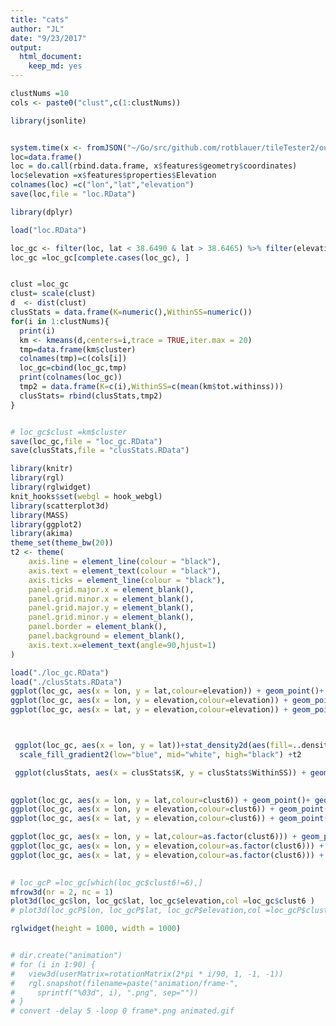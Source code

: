 ```yaml
---
title: "cats"
author: "JL"
date: "9/23/2017"
output: 
  html_document: 
    keep_md: yes
---
```


```r
clustNums =10
cols <- paste0("clust",c(1:clustNums))
```

```r
library(jsonlite)


system.time(x <- fromJSON("~/Go/src/github.com/rotblauer/tileTester2/out.json"))
loc=data.frame()
loc = do.call(rbind.data.frame, x$features$geometry$coordinates)
loc$elevation =x$features$properties$Elevation
colnames(loc) =c("lon","lat","elevation")
save(loc,file = "loc.RData")
```

```r
library(dplyr)

load("loc.RData")

loc_gc <- filter(loc, lat < 38.6490 & lat > 38.6465) %>% filter(elevation>100&lon > -90.2775& lon < -90.275)
loc_gc =loc_gc[complete.cases(loc_gc), ]


clust =loc_gc
clust= scale(clust) 
d  <- dist(clust) 
clusStats = data.frame(K=numeric(),WithinSS=numeric())
for(i in 1:clustNums){
  print(i)
  km <- kmeans(d,centers=i,trace = TRUE,iter.max = 20) 
  tmp=data.frame(km$cluster)
  colnames(tmp)=c(cols[i])
  loc_gc=cbind(loc_gc,tmp)
  print(colnames(loc_gc))
  tmp2 = data.frame(K=c(i),WithinSS=c(mean(km$tot.withinss)))
  clusStats= rbind(clusStats,tmp2)
}


# loc_gc$clust =km$cluster
save(loc_gc,file = "loc_gc.RData")
save(clusStats,file = "clusStats.RData")

```



```r
library(knitr)
library(rgl)
library(rglwidget)
knit_hooks$set(webgl = hook_webgl)
library(scatterplot3d)
library(MASS)
library(ggplot2)
library(akima)
theme_set(theme_bw(20))
t2 <- theme(
    axis.line = element_line(colour = "black"),
    axis.text = element_text(colour = "black"),
    axis.ticks = element_line(colour = "black"),
    panel.grid.major.x = element_blank(),
    panel.grid.minor.x = element_blank(),
    panel.grid.major.y = element_blank(),
    panel.grid.minor.y = element_blank(),
    panel.border = element_blank(),
    panel.background = element_blank(),
    axis.text.x=element_text(angle=90,hjust=1)
)

load("./loc_gc.RData")
load("./clusStats.RData")
ggplot(loc_gc, aes(x = lon, y = lat,colour=elevation)) + geom_point()+ geom_density_2d()+t2
ggplot(loc_gc, aes(x = lon, y = elevation,colour=elevation)) + geom_point()+ geom_density_2d()+t2
ggplot(loc_gc, aes(x = lat, y = elevation,colour=elevation)) + geom_point()+ geom_density_2d()+t2



 ggplot(loc_gc, aes(x = lon, y = lat))+stat_density2d(aes(fill=..density..), geom="raster", contour=FALSE) +
  scale_fill_gradient2(low="blue", mid="white", high="black") +t2

 ggplot(clusStats, aes(x = clusStats$K, y = clusStats$WithinSS)) + geom_point()+t2

 
ggplot(loc_gc, aes(x = lon, y = lat,colour=clust6)) + geom_point()+ geom_density_2d()+t2
ggplot(loc_gc, aes(x = lon, y = elevation,colour=clust6)) + geom_point()+ geom_density_2d()+t2
ggplot(loc_gc, aes(x = lat, y = elevation,colour=clust6)) + geom_point()+ geom_density_2d()+t2

ggplot(loc_gc, aes(x = lon, y = lat,colour=as.factor(clust6))) + geom_point()+ t2
ggplot(loc_gc, aes(x = lon, y = elevation,colour=as.factor(clust6))) + geom_point()+ t2
ggplot(loc_gc, aes(x = lat, y = elevation,colour=as.factor(clust6))) + geom_point()+ t2

 
# loc_gcP =loc_gc[which(loc_gc$clust6!=6),]
mfrow3d(nr = 2, nc = 1)
plot3d(loc_gc$lon, loc_gc$lat, loc_gc$elevation,col =loc_gc$clust6 )
# plot3d(loc_gcP$lon, loc_gcP$lat, loc_gcP$elevation,col =loc_gcP$clust6 )

rglwidget(height = 1000, width = 1000)


# dir.create("animation")
# for (i in 1:90) {
#   view3d(userMatrix=rotationMatrix(2*pi * i/90, 1, -1, -1))
#   rgl.snapshot(filename=paste("animation/frame-",
#     sprintf("%03d", i), ".png", sep=""))
# }
# convert -delay 5 -loop 0 frame*.png animated.gif
```

